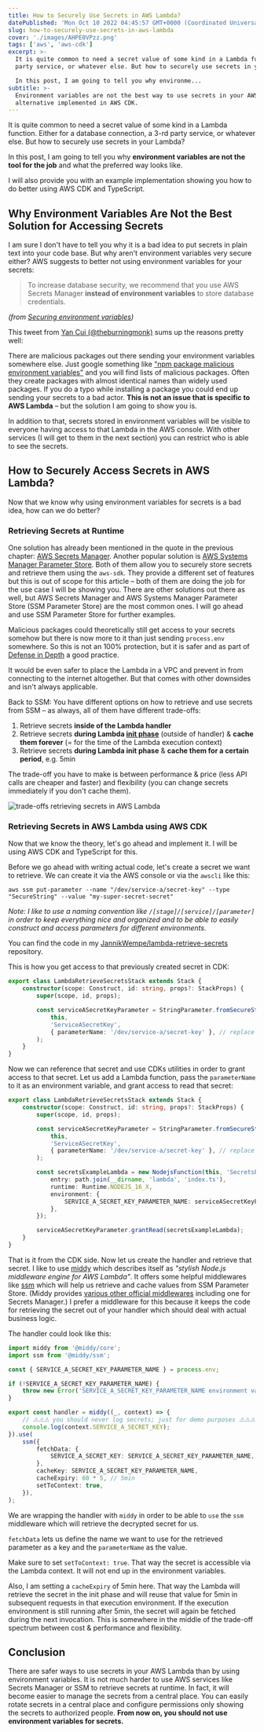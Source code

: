 ```yaml
---
title: How to Securely Use Secrets in AWS Lambda?
datePublished: 'Mon Oct 10 2022 04:45:57 GMT+0000 (Coordinated Universal Time)'
slug: how-to-securely-use-secrets-in-aws-lambda
cover: './images/AHPE0VPzz.png'
tags: ['aws', 'aws-cdk']
excerpt: >-
  It is quite common to need a secret value of some kind in a Lambda function. Either for a database connection, a 3-rd
  party service, or whatever else. But how to securely use secrets in your Lambda?

  In this post, I am going to tell you why environme...
subtitle: >-
  Environment variables are not the best way to use secrets in your AWS Lambda. I will tell you why and show you an
  alternative implemented in AWS CDK.
---
```



It is quite common to need a secret value of some kind in a Lambda function. Either for a database connection, a 3-rd
party service, or whatever else. But how to securely use secrets in your Lambda?

In this post, I am going to tell you why **environment variables are not the tool for the job** and what the preferred
way looks like.

I will also provide you with an example implementation showing you how to do better using AWS CDK and TypeScript.

## Why Environment Variables Are Not the Best Solution for Accessing Secrets

I am sure I don't have to tell you why it is a bad idea to put secrets in plain text into your code base. But why aren't
environment variables very secure either? AWS suggests to better not using environment variables for your secrets:

> To increase database security, we recommend that you use AWS Secrets Manager **instead of environment variables** to
> store database credentials.

_(from
[Securing environment variables](https://docs.aws.amazon.com/lambda/latest/dg/configuration-envvars.html#configuration-envvars-encryption))_

This tweet from [Yan Cui (@theburningmonk)](https://twitter.com/theburningmonk) sums up the reasons pretty well:

<Tweet id="https://x.com/theburningmonk/status/1400023348998987783" />

There are malicious packages out there sending your environment variables somewhere else. Just google something like
["npm package malicious environment variables"](https://www.google.com/search?q=npm+package+malicious+environment+variables&oq=npm+package+malicious+environment+variables)
and you will find lists of malicious packages. Often they create packages with almost identical names than widely used
packages. If you do a typo while installing a package you could end up sending your secrets to a bad actor. **This is
not an issue that is specific to AWS Lambda** – but the solution I am going to show you is.

In addition to that, secrets stored in environment variables will be visible to everyone having access to that Lambda in
the AWS console. With other services (I will get to them in the next section) you can restrict who is able to see the
secrets.

## How to Securely Access Secrets in AWS Lambda?

Now that we know why using environment variables for secrets is a bad idea, how can we do better?

### Retrieving Secrets at Runtime

One solution has already been mentioned in the quote in the previous chapter:
[AWS Secrets Manager](https://aws.amazon.com/secrets-manager/). Another popular solution is
[AWS Systems Manager Parameter Store](https://docs.aws.amazon.com/systems-manager/latest/userguide/systems-manager-parameter-store.html).
Both of them allow you to securely store secrets and retrieve them using the `aws-sdk`. They provide a different set of
features but this is out of scope for this article – both of them are doing the job for the use case I will be showing
you. There are other solutions out there as well, but AWS Secrets Manager and AWS Systems Manager Parameter Store (SSM
Parameter Store) are the most common ones. I will go ahead and use SSM Parameter Store for further examples.

Malicious packages could theoretically still get access to your secrets somehow but there is now more to it than just
sending `process.env` somewhere. So this is not an 100% protection, but it is safer and as part of
[Defense in Depth](<https://en.wikipedia.org/wiki/Defense_in_depth_(computing)>) a good practice.

It would be even safer to place the Lambda in a VPC and prevent in from connecting to the internet altogether. But that
comes with other downsides and isn't always applicable.

Back to SSM: You have different options on how to retrieve and use secrets from SSM – as always, all of them have
different trade-offs:

1. Retrieve secrets **inside of the Lambda handler**
2. Retrieve secrets **during Lambda
   [init phase](https://docs.aws.amazon.com/lambda/latest/dg/lambda-runtime-environment.html#runtimes-lifecycle-ib)**
   (outside of handler) & **cache them forever** (= for the time of the Lambda execution context)
3. Retrieve secrets **during Lambda init phase** & **cache them for a certain period**, e.g. 5min

The trade-off you have to make is between performance & price (less API calls are cheaper and faster) and flexibility
(you can change secrets immediately if you don't cache them).

![trade-offs retrieving secrets in AWS Lambda](./images/cjlAEXfps.jpg)

### Retrieving Secrets in AWS Lambda using AWS CDK

Now that we know the theory, let's go ahead and implement it. I will be using AWS CDK and TypeScript for this.

Before we go ahead with writing actual code, let's create a secret we want to retrieve. We can create it via the AWS
console or via the `awscli` like this:

`aws ssm put-parameter --name "/dev/service-a/secret-key" --type "SecureString" --value "my-super-secret-secret"`

_Note: I like to use a naming convention like `/[stage]/[service]/[parameter]` in order to keep everything nice and
organized and to be able to easily construct and access parameters for different environments._

You can find the code in my
[JannikWempe/lambda-retrieve-secrets](https://github.com/JannikWempe/lambda-retrieve-secrets) repository.

This is how you get access to that previously created secret in CDK:

```typescript
export class LambdaRetrieveSecretsStack extends Stack {
	constructor(scope: Construct, id: string, props?: StackProps) {
		super(scope, id, props);

		const serviceASecretKeyParameter = StringParameter.fromSecureStringParameterAttributes(
			this,
			'ServiceASecretKey',
			{ parameterName: '/dev/service-a/secret-key' }, // replace with your parameter name
		);
	}
}
```

Now we can reference that secret and use CDKs utilities in order to grant access to that secret. Let us add a Lambda
function, pass the `parameterName` to it as an environment variable, and grant access to read that secret:

```typescript
export class LambdaRetrieveSecretsStack extends Stack {
	constructor(scope: Construct, id: string, props?: StackProps) {
		super(scope, id, props);

		const serviceASecretKeyParameter = StringParameter.fromSecureStringParameterAttributes(
			this,
			'ServiceASecretKey',
			{ parameterName: '/dev/service-a/secret-key' }, // replace with your parameter name
		);

		const secretsExampleLambda = new NodejsFunction(this, 'SecretsExampleLambda', {
			entry: path.join(__dirname, 'lambda', 'index.ts'),
			runtime: Runtime.NODEJS_16_X,
			environment: {
				SERVICE_A_SECRET_KEY_PARAMETER_NAME: serviceASecretKeyParameter.parameterName,
			},
		});

		serviceASecretKeyParameter.grantRead(secretsExampleLambda);
	}
}
```

That is it from the CDK side. Now let us create the handler and retrieve that secret. I like to use
[middy](https://middy.js.org/) which describes itself as _"stylish Node.js middleware engine for AWS Lambda"_. It offers
some helpful middlewares like [ssm](https://middy.js.org/docs/middlewares/ssm) which will help us retrieve and cache
values from SSM Parameter Store. (Middy provides
[various other official middlewares](https://middy.js.org/docs/middlewares/intro) including one for Secrets Manager.) I
prefer a middleware for this because it keeps the code for retrieving the secret out of your handler which should deal
with actual business logic.

The handler could look like this:

```typescript
import middy from '@middy/core';
import ssm from '@middy/ssm';

const { SERVICE_A_SECRET_KEY_PARAMETER_NAME } = process.env;

if (!SERVICE_A_SECRET_KEY_PARAMETER_NAME) {
	throw new Error('SERVICE_A_SECRET_KEY_PARAMETER_NAME environment variable is not set');
}

export const handler = middy((_, context) => {
	// ⚠️⚠️⚠️ you should never log secrets; just for demo purposes ⚠️⚠️⚠️
	console.log(context.SERVICE_A_SECRET_KEY);
}).use(
	ssm({
		fetchData: {
			SERVICE_A_SECRET_KEY: SERVICE_A_SECRET_KEY_PARAMETER_NAME,
		},
		cacheKey: SERVICE_A_SECRET_KEY_PARAMETER_NAME,
		cacheExpiry: 60 * 5, // 5min
		setToContext: true,
	}),
);
```

We are wrapping the handler with `middy` in order to be able to `use` the `ssm` middleware which will retrieve the
decrypted secret for us.

`fetchData` lets us define the name we want to use for the retrieved parameter as a key and the `parameterName` as the
value.

Make sure to set `setToContext: true`. That way the secret is accessible via the Lambda context. It will not end up in
the environment variables.

Also, I am setting a `cacheExpiry` of 5min here. That way the Lambda will retrieve the secret in the init phase and will
reuse that value for 5min in subsequent requests in that execution environment. If the execution environment is still
running after 5min, the secret will again be fetched during the next invocation. This is somewhere in the middle of the
trade-off spectrum between cost & performance and flexibility.

## Conclusion

There are safer ways to use secrets in your AWS Lambda than by using environment variables. It is not much harder to use
AWS services like Secrets Manager or SSM to retrieve secrets at runtime. In fact, it will become easier to manage the
secrets from a central place. You can easily rotate secrets in a central place and configure permissions only showing
the secrets to authorized people. **From now on, you should not use environment variables for secrets.**
